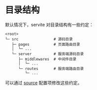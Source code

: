 # 目录结构

默认情况下，servite 对目录结构有一些约定：

```shell
<root>
└─ src                # 源码目录
   ├─ pages           # 页面路由目录
   │  └─ ...
   └─ server          # 服务端源码目录
      ├─ middlewares  # 中间件目录
      │  └─ ...
      └─ routes       # 服务端路由目录
         └─ ...
```

可以通过 [source](/zh/guide/config#source) 配置项修改这些约定。
